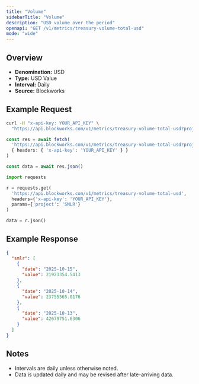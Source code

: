 ```yaml
---
title: "Volume"
sidebarTitle: "Volume"
description: "USD volume over the period"
openapi: "GET /v1/metrics/treasury-volume-total-usd"
mode: "wide"
---
```


## Overview

- **Denomination:** USD
- **Type:** USD Value
- **Interval:** Daily
- **Source:** Blockworks

## Example Request

<CodeGroup>

```bash cURL
curl -H "x-api-key: YOUR_API_KEY" \
  "https://api.blockworks.com/v1/metrics/treasury-volume-total-usd?project=SMLR"
```

```typescript TypeScript
const res = await fetch(
  'https://api.blockworks.com/v1/metrics/treasury-volume-total-usd?project=SMLR',
  { headers: { 'x-api-key': 'YOUR_API_KEY' } }
)

const data = await res.json()
```

```python Python
import requests

r = requests.get(
  'https://api.blockworks.com/v1/metrics/treasury-volume-total-usd',
  headers={'x-api-key': 'YOUR_API_KEY'},
  params={'project': 'SMLR'}
)

data = r.json()
```

</CodeGroup>

## Example Response

```json
{
  "smlr": [
    {
      "date": "2025-10-15",
      "value": 21923354.5413
    },
    {
      "date": "2025-10-14",
      "value": 23755565.0176
    },
    {
      "date": "2025-10-13",
      "value": 42679751.6306
    }
  ]
}
```

## Notes
- Intervals are daily unless otherwise noted.
- Data is updated daily and may be revised after late-arriving data.